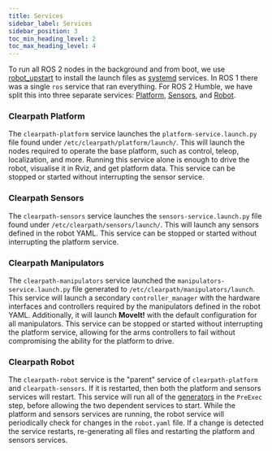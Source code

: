 ```yaml
---
title: Services
sidebar_label: Services
sidebar_position: 3
toc_min_heading_level: 2
toc_max_heading_level: 4
---
```


To run all ROS 2 nodes in the background and from boot, we use [robot_upstart](https://github.com/clearpathrobotics/robot_upstart/tree/foxy-devel) to install
the launch files as [systemd](https://manpages.ubuntu.com/manpages/jammy/en/man5/systemd.service.5.html) services. In ROS 1 there was a single `ros` service that
ran everything. For ROS 2 Humble, we have split this into three separate services:
[Platform](https://github.com/clearpathrobotics/clearpath_robot/blob/main/clearpath_robot/services/clearpath-platform.service),
[Sensors](https://github.com/clearpathrobotics/clearpath_robot/blob/main/clearpath_robot/services/clearpath-sensors.service), and
[Robot](https://github.com/clearpathrobotics/clearpath_robot/blob/main/clearpath_robot/services/clearpath-robot.service).

### Clearpath Platform

The `clearpath-platform` service launches the `platform-service.launch.py` file found under `/etc/clearpath/platform/launch/`. This will launch the nodes
required to operate the base platform, such as control, teleop, localization, and more. Running this service alone is enough to drive the robot, visualise it
in Rviz, and get platform data. This service can be stopped or started without interrupting the sensor service.

### Clearpath Sensors

The `clearpath-sensors` service launches the `sensors-service.launch.py` file found under `/etc/clearpath/sensors/launch/`. This will launch any
sensors defined in the robot YAML. This service can be stopped or started without interrupting the platform service.

### Clearpath Manipulators

The `clearpath-manipulators` service launched the `manipulators-service.launch.py` file generated to `/etc/clearpath/manipulators/launch`. This service will launch a secondary `controller_manager` with the hardware interfaces and controllers required by the manipulators defined in the robot YAML. Additionally, it will launch **MoveIt!** with the default configuration for all manipulators. This service can be stopped or started without interrupting the platform service, allowing for the arms controllers to fail without compromising the ability for the platform to drive.

### Clearpath Robot

The `clearpath-robot` service is the "parent" service of `clearpath-platform` and `clearpath-sensors`. If it is restarted, then both the platform and sensors services
will restart. This service will run all of the [generators](generators.mdx) in the `PreExec` step, before allowing the two dependent services to start. While
the platform and sensors services are running, the robot service will periodically check for changes in the `robot.yaml` file. If a change is detected
the service restarts, re-generating all files and restarting the platform and sensors services.

